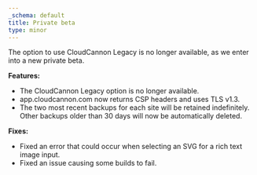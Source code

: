 ```yaml
---
_schema: default
title: Private beta
type: minor
---
```

The option to use CloudCannon Legacy is no longer available, as we enter into a new private beta.

**Features:**

* The CloudCannon Legacy option is no longer available.
* app.cloudcannon.com now returns CSP headers and uses TLS v1.3.
* The two most recent backups for each site will be retained indefinitely. Other backups older than 30 days will now be automatically deleted.

**Fixes:**

* Fixed an error that could occur when selecting an SVG for a rich text image input.
* Fixed an issue causing some builds to fail.